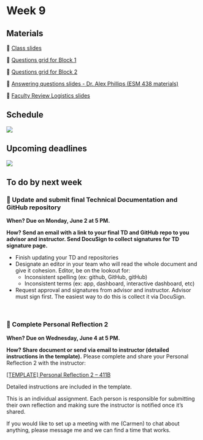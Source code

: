 # Week 9

## Materials

📕 [Class slides](https://docs.google.com/presentation/d/1pjTNTTAkcbMCKcOW-ih96m8q7emYI4Pvb6AoDJpTz5o/edit?usp=sharing)

🔄 [Questions grid for Block 1](https://docs.google.com/spreadsheets/d/1lovJL7QCuJ515z-BDlZ96GWqLzcsnr9ayCqXOgIcw7o/edit?usp=share_link)

🔄 [Questions grid for Block 2](https://docs.google.com/spreadsheets/d/1L6ZAUpKabN_qcuw4jHpECN7Sb8urtwUW3xxDnvQ4ops/edit?usp=share_link)

📗 [Answering questions slides - Dr. Alex Phillips (ESM 438 materials)](https://docs.google.com/presentation/d/16jORzWr-3fYxEVkQmozTHbKKCiUcuKhbX6J7Y1qnQEw/edit?slide=id.g3393906af1c_0_688#slide=id.g3393906af1c_0_688)

📗 [Faculty Review Logistics slides](https://docs.google.com/presentation/d/1GTzGrQWq1cf2_yVP_IN55A9vbYLtVgNLYVjTn5cqflM/edit?usp=sharing)

## Schedule

![](/411b_spring/images/presentations_blocks_3.png)

## Upcoming deadlines

![](/411b_spring/images/411b_2025_deadlines6.png)


## To do by next week
### 📃 Update and submit final Technical Documentation and GitHub repository

**When? Due on Monday, June 2 at 5 PM.**

**How? Send an email with a link to your final TD and GitHub repo to you advisor and instructor. Send DocuSign to collect signatures for TD signature page.**

- Finish updating your TD and repositories
- Designate an editor in your team who will read the whole document and give it cohesion. Editor, be on the lookout for:
    - Inconsistent spelling (ex: github, GitHub, gitHub)
    - Inconsistent terms (ex: app, dashboard, interactive dashboard, etc)
- Request approval and signatures from advisor and instructor. Advisor must sign first. The easiest way to do this is collect it via DocuSign.


<br>

### 🌱 Complete Personal Reflection 2
**When? Due on Wednesday, June 4 at 5 PM.**

**How? Share document or send via email to instructor (detailed instructions in the template).**
Please complete and share your Personal Reflection 2 with the instructor:

[[TEMPLATE] Personal Reflection 2 – 411B](https://docs.google.com/document/d/1kZvkDdX1syY6bKxbNKnaDtkfHZ2JY_zD7HelEkvwfyo/edit?usp=share_link)

Detailed instructions are included in the template.

This is an individual assignment. Each person is responsible for submitting their own reflection and making sure the instructor is notified once it’s shared.

If you would like to set up a meeting with me (Carmen) to chat about anything, please message me and we can find a time that works.